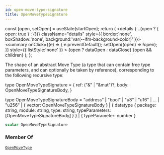 ```yaml
---
id: open-move-type-signature
title: OpenMoveTypeSignature
---
```









  const [open, setOpen] = useState(startOpen);
  return (
    <details {...(open ? { open: true } : {})} className="details" style={{ border:'none', boxShadow:'none', background:'var(--ifm-background-color)' }}>
      <summary
        onClick={(e) => {
          e.preventDefault();
          setOpen((open) => !open);
        }}
        style={{ listStyle:'none' }}
      >
      {open ? dataOpen : dataClose}
      </summary>
      {open && children}
    </details>
  );
};








The shape of an abstract Move Type (a type that can contain free type parameters, and can optionally be taken by reference), corresponding to the following recursive type:

type OpenMoveTypeSignature = &#x007B;
  ref: ("&" | "&mut")?,
  body: OpenMoveTypeSignatureBody,
&#x007D;

type OpenMoveTypeSignatureBody =
    "address"
  | "bool"
  | "u8" | "u16" | ... | "u256"
  | &#x007B; vector: OpenMoveTypeSignatureBody &#x007D;
  | &#x007B;
      datatype &#x007B;
        package: string,
        module: string,
        type: string,
        typeParameters: [OpenMoveTypeSignatureBody]
      &#x007D;
    &#x007D;
  | &#x007B; typeParameter: number &#x007D;


```graphql
scalar OpenMoveTypeSignature
```






### Member Of

[`OpenMoveType`](/references/sui-api/sui-graphql/reference/objects/open-move-type)  <Badge class="badge badge--secondary" text="object"/>

